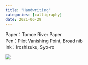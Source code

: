 ```yaml
---
title: "Handwriting"
categories: [calligraphy]
date: 2021-06-29
---
```


Paper：Tomoe River Paper  
Pen：Pilot Vanishing Point, Broad nib  
Ink：Iroshizuku, Syo-ro  

![](handwriting.JPG)
